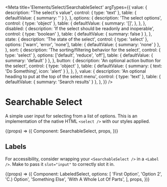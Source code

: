
<Meta
  title='Elements/Select/SearchableSelect'
  argTypes={{
    value: {
      description: "The select's value",
      control: { type: 'text' },
      table: { defaultValue: { summary: '' } },
    },
    options: {
      description: 'The select options',
      control: { type: 'object' },
      table: {
        defaultValue: {
          summary: '[]',
        },
      },
    },
    disabled: {
      description: 'If the select should be readonly and inoperable',
      control: { type: 'boolean' },
      table: { defaultValue: { summary: false } },
    },
    state: {
      description: 'The state of the select',
      control: { type: 'select' },
      options: ['warn', 'error', 'none'],
      table: { defaultValue: { summary: 'none' } },
    },
    sort: {
      description: 'The sorting/filtering behavior for the select',
      control: { type: 'select' },
      options: ['default', 'reduce', 'off'],
      table: { defaultValue: { summary: 'default' } },
    },
    button: {
      description: 'An optional action button for the select',
      control: { type: 'object' },
      table: {
        defaultValue: { summary: { text: 'Do Something', icon: 'alert' } },
      },
    },
    value: {
      description: 'An optional heading to put at the top of the select menu',
      control: { type: 'text' },
      table: { defaultValue: { summary: 'Search results' } },
    },
  }}
/>

# Searchable Select

A simple user input for selecting from a list of options. This is an implementation
of the native HTML `<select />` with our styles applied.

<Canvas>
  <Story
    name='SearchableSelect'
    args={{
      options: [
        'First Option',
        'Option 2',
        'C.) Option',
        'Something Else',
        'With A Whole Lot Of Parts',
      ],
    }}
  >
    {(props) => ({
      Component: SearchableSelect,
      props,
    })}
  </Story>
</Canvas>

## Labels

For accessibility, consider wrapping your `<SearchableSelect />` in a `<Label />`. Make
to pass it `slot="input"` to correctly slot it in.

<Canvas>
  <Story
    name='Labeled Select'
    args={{
      options: [
        'First Option',
        'Option 2',
        'C.) Option',
        'Something Else',
        'With A Whole Lot Of Parts',
      ],
    }}
  >
    {(props) => ({
      Component: LabeledSelect,
      options: [
        'First Option',
        'Option 2',
        'C.) Option',
        'Something Else',
        'With A Whole Lot Of Parts',
      ],
      props,
    })}
  </Story>
</Canvas>
